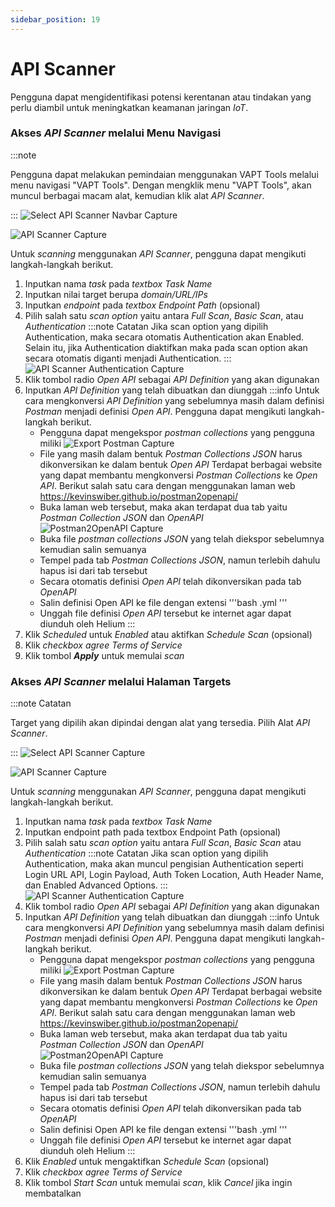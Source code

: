 ```yaml
---
sidebar_position: 19
---
```


# API Scanner
Pengguna dapat mengidentifikasi potensi kerentanan atau tindakan yang perlu diambil untuk meningkatkan keamanan jaringan *IoT*.

### Akses *API Scanner* melalui Menu Navigasi
:::note

Pengguna dapat melakukan pemindaian menggunakan VAPT Tools melalui menu navigasi "VAPT Tools". Dengan mengklik menu "VAPT Tools", akan muncul berbagai macam alat, kemudian klik alat *API Scanner*.

:::
![Select API Scanner Navbar Capture](/img/capture/vapt_navbar/Select-API-scanner-navbar.png)

![API Scanner Capture](/img/capture/vapt_navbar/API-scanner.png)

Untuk *scanning* menggunakan *API Scanner*, pengguna dapat mengikuti langkah-langkah berikut.
1. Inputkan nama *task* pada *textbox Task Name* 
2. Inputkan nilai target berupa *domain/URL/IPs*
3. Inputkan *endpoint* pada *textbox Endpoint Path* (opsional)
4. Pilih salah satu *scan option* yaitu antara *Full Scan*, *Basic Scan*, atau *Authentication*
   :::note Catatan 
   Jika scan option yang dipilih Authentication, maka secara otomatis Authentication akan Enabled. Selain itu, jika Authentication diaktifkan maka pada scan option akan secara otomatis diganti menjadi Authentication.
   :::
   ![API Scanner Authentication Capture](/img/capture/vapt_navbar/API-scanner-authentication.png)
5. Klik tombol radio *Open API* sebagai *API Definition* yang akan digunakan
6. Inputkan *API Definition* yang telah dibuatkan dan diunggah
   :::info
   Untuk cara mengkonversi *API Definition* yang sebelumnya masih dalam definisi *Postman* menjadi definisi *Open API*. Pengguna dapat mengikuti langkah-langkah berikut.
   - Pengguna dapat mengekspor *postman collections* yang pengguna miliki
     ![Export Postman Capture](/img/capture/export-postman.png)
   - File yang masih dalam bentuk *Postman Collections JSON* harus dikonversikan ke dalam bentuk *Open API*
   Terdapat berbagai website yang dapat membantu mengkonversi *Postman Collections*  ke *Open API*. Berikut salah satu cara dengan menggunakan laman web https://kevinswiber.github.io/postman2openapi/
   - Buka laman web tersebut, maka akan terdapat dua tab yaitu *Postman Collection JSON* dan *OpenAPI*
     ![Postman2OpenAPI Capture](/img/capture/postman2openapi.png)
   - Buka file *postman collections JSON* yang telah diekspor sebelumnya kemudian salin semuanya
   - Tempel pada tab *Postman Collections JSON*, namun terlebih dahulu hapus isi dari tab tersebut
   - Secara otomatis definisi *Open API* telah dikonversikan pada tab *OpenAPI*
   - Salin definisi Open API ke file dengan extensi '''bash .yml '''
   - Unggah file definisi *Open API* tersebut ke internet agar dapat diunduh oleh Helium
   :::
7. Klik *Scheduled* untuk *Enabled* atau aktifkan *Schedule Scan* (opsional)
8. Klik *checkbox agree Terms of Service*
9. Klik tombol ***Apply*** untuk memulai *scan*

### Akses *API Scanner* melalui Halaman Targets
:::note Catatan

Target yang dipilih akan dipindai dengan alat yang tersedia. Pilih Alat *API Scanner*.

:::
![Select API Scanner Capture](/img/capture/vapt_target/Select-API-scanner.png)

![API Scanner Capture](/img/capture/vapt_target/API-scanner.png)

Untuk *scanning* menggunakan *API Scanner*, pengguna dapat mengikuti langkah-langkah berikut.
1. Inputkan nama *task* pada *textbox Task Name*  
2. Inputkan endpoint path pada textbox Endpoint Path (opsional)
3. Pilih salah satu *scan option* yaitu antara *Full Scan*, *Basic Scan* atau *Authentication*
:::note Catatan
Jika scan option yang dipilih Authentication, maka akan muncul pengisian Authentication seperti Login URL API, Login Payload, Auth Token Location, Auth Header Name, dan Enabled Advanced Options.
:::
   ![API Scanner Authentication Capture](/img/capture/vapt_navbar/API-scanner-authentication.png)
4. Klik tombol radio *Open API* sebagai *API Definition* yang akan digunakan
5. Inputkan *API Definition* yang telah dibuatkan dan diunggah
   :::info
   Untuk cara mengkonversi *API Definition* yang sebelumnya masih dalam definisi *Postman* menjadi definisi *Open API*. Pengguna dapat mengikuti langkah-langkah berikut.
   - Pengguna dapat mengekspor *postman collections* yang pengguna miliki
     ![Export Postman Capture](/img/capture/export-postman.png)
   - File yang masih dalam bentuk *Postman Collections JSON* harus dikonversikan ke dalam bentuk *Open API*
   Terdapat berbagai website yang dapat membantu mengkonversi *Postman Collections*  ke *Open API*. Berikut salah satu cara dengan menggunakan laman web https://kevinswiber.github.io/postman2openapi/
   - Buka laman web tersebut, maka akan terdapat dua tab yaitu *Postman Collection JSON* dan *OpenAPI*
     ![Postman2OpenAPI Capture](/img/capture/postman2openapi.png)
   - Buka file *postman collections JSON* yang telah diekspor sebelumnya kemudian salin semuanya
   - Tempel pada tab *Postman Collections JSON*, namun terlebih dahulu hapus isi dari tab tersebut
   - Secara otomatis definisi *Open API* telah dikonversikan pada tab *OpenAPI*
   - Salin definisi Open API ke file dengan extensi '''bash .yml '''
   - Unggah file definisi *Open API* tersebut ke internet agar dapat diunduh oleh Helium
   :::
6. Klik *Enabled* untuk mengaktifkan *Schedule Scan* (opsional)
7. Klik *checkbox agree Terms of Service*
8. Klik tombol *Start Scan* untuk memulai *scan*, klik *Cancel* jika ingin membatalkan